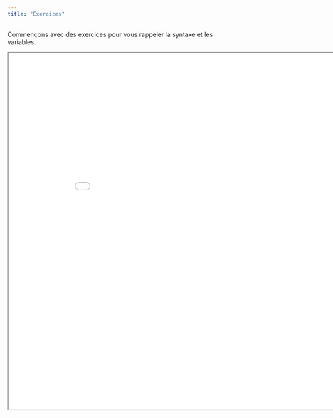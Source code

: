 ```yaml
---
title: "Exercices"
---
```


Commençons avec des exercices pour vous rappeler la syntaxe et les variables.

<iframe
  id="inlineFrameExample"
  title="Inline Frame Example"
  width= "900"
  height= "800"
  src="exercice/exopy.html">
</iframe>

